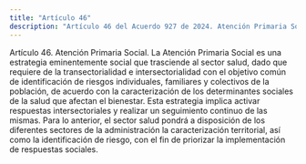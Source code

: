 ```yaml
---
title: "Artículo 46"
description: "Artículo 46 del Acuerdo 927 de 2024. Atención Primaria Social."
---
```


Artículo 46. Atención Primaria Social. La Atención Primaria Social es una estrategia eminentemente social que trasciende al sector salud, dado que requiere de la transectorialidad e intersectorialidad con el objetivo común de identificación de riesgos individuales, familiares y colectivos de la población, de acuerdo con la caracterización de los determinantes sociales de la salud que afectan el bienestar. Esta estrategia implica activar respuestas intersectoriales y realizar un seguimiento continuo de las mismas. Para lo anterior, el sector salud pondrá a disposición de los diferentes sectores de la administración la caracterización territorial, así como la identificación de riesgo, con el fin de priorizar la implementación de respuestas sociales.